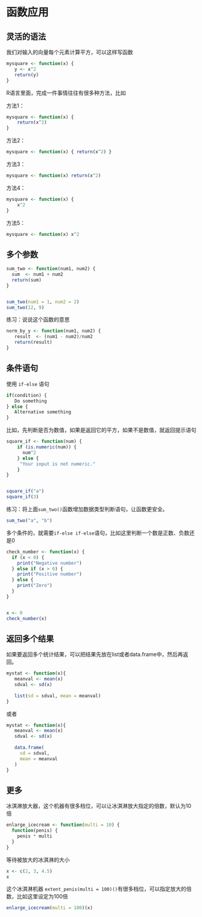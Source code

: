 # 函数应用 {#baseR-functions-adv}

## 灵活的语法

我们对输入的向量每个元素计算平方，可以这样写函数
```r
mysquare <- function(x) {
   y <- x^2
   return(y)  
}
```

R语言里面，完成一件事情往往有很多种方法，比如

方法1：
```r
mysquare <- function(x) {
    return(x^2)
}
```


方法2：
```r
mysquare <- function(x) { return(x^2) }
```



方法3：
```r
mysquare <- function(x) return(x^2)
```


方法4：
```r
mysquare <- function(x) {
    x^2
}
```


方法5：
```r
mysquare <- function(x) x^2
```




## 多个参数

```r
sum_two <- function(num1, num2) {
  sum  <- num1 + num2
  return(sum)
}


sum_two(num1 = 1, num2 = 2)
sum_two(12, 9)
```


练习：说说这个函数的意思
```r
norm_by_y <- function(num1, num2) {
   result  <- (num1 - num2)/num2
   return(result)
}
```



## 条件语句

使用 `if-else` 语句
```r
if(condition) {
   Do something
} else {
   Alternative something
}
```



比如，先判断是否为数值，如果是返回它的平方，如果不是数值，就返回提示语句


```r
square_if <- function(num) {
    if (is.numeric(num)) {
      num^2
    } else {
     "Your input is not numeric."
    }
}


square_if("a")
square_if(3)
```




练习：将上面`sum_two()`函数增加数据类型判断语句，让函数更安全。
```r
sum_two("a", "b")
```


多个条件的，就需要`if-else if-else`语句，比如这里判断一个数是正数、负数还是0
```r
check_number <- function(x) {
  if (x < 0) {
    print("Negative number")
  } else if (x > 0) {
    print("Positive number")
  } else {
    print("Zero")
  }
}


x <- 0
check_number(x)
```


## 返回多个结果

如果要返回多个统计结果，可以把结果先放在list或者data.frame中，然后再返回。
```r
mystat <- function(x){
   meanval <- mean(x) 
   sdval <- sd(x)
   
   list(sd = sdval, mean = meanval)
}
```


或者
```r
mystat <- function(x){
   meanval <- mean(x) 
   sdval <- sd(x)
   
   data.frame(  
     sd = sdval, 
     mean = meanval
   )
}
```



## 更多

冰淇淋放大器，这个机器有很多档位，可以让冰淇淋放大指定的倍数，默认为10倍

```r
enlarge_icecream <- function(multi = 10) {
  function(penis) {
    penis * multi
  }
}
```

等待被放大的冰淇淋的大小
```r
x <- c(2, 3, 4.5)
x
```

这个冰淇淋机器 `extent_penis(multi = 100)()`有很多档位，可以指定放大的倍数，比如这里设定为100倍
```r
enlarge_icecream(multi = 100)(x)
```

